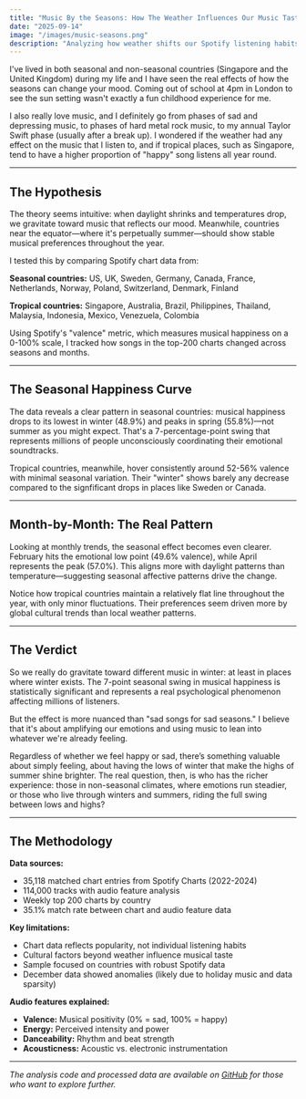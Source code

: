 ```yaml
---
title: "Music By the Seasons: How The Weather Influences Our Music Taste"
date: "2025-09-14"
image: "/images/music-seasons.png"
description: "Analyzing how weather shifts our Spotify listening habits."
---
```


I've lived in both seasonal and non-seasonal countries (Singapore and the United Kingdom) during my life and I have seen the real effects of how the seasons can change your mood. Coming out of school at 4pm in London to see the sun setting wasn't exactly a fun childhood experience for me.

I also really love music, and I definitely go from phases of sad and depressing music, to phases of hard metal rock music, to my annual Taylor Swift phase (usually after a break up). I wondered if the weather had any effect on the music that I listen to, and if tropical places, such as Singapore, tend to have a higher proportion of "happy" song listens all year round.


---

## The Hypothesis

The theory seems intuitive: when daylight shrinks and temperatures drop, we gravitate toward music that reflects our mood. Meanwhile, countries near the equator—where it's perpetually summer—should show stable musical preferences throughout the year.

I tested this by comparing Spotify chart data from:

**Seasonal countries:** US, UK, Sweden, Germany, Canada, France, Netherlands, Norway, Poland, Switzerland, Denmark, Finland

**Tropical countries:** Singapore, Australia, Brazil, Philippines, Thailand, Malaysia, Indonesia, Mexico, Venezuela, Colombia

Using Spotify's "valence" metric, which measures musical happiness on a 0-100% scale, I tracked how songs in the top-200 charts changed across seasons and months.

---

## The Seasonal Happiness Curve

<ValenceComparisonChart />

The data reveals a clear pattern in seasonal countries: musical happiness drops to its lowest in winter (48.9%) and peaks in spring (55.8%)—not summer as you might expect. That's a 7-percentage-point swing that represents millions of people unconsciously coordinating their emotional soundtracks.

Tropical countries, meanwhile, hover consistently around 52-56% valence with minimal seasonal variation. Their "winter" shows barely any decrease compared to the signfificant drops in places like Sweden or Canada.

---

## Month-by-Month: The Real Pattern

<SeasonalTrendLine />

Looking at monthly trends, the seasonal effect becomes even clearer. February hits the emotional low point (49.6% valence), while April represents the peak (57.0%). This aligns more with daylight patterns than temperature—suggesting seasonal affective patterns drive the change.

Notice how tropical countries maintain a relatively flat line throughout the year, with only minor fluctuations. Their preferences seem driven more by global cultural trends than local weather patterns.


---

## The Verdict

So we really do gravitate toward different music in winter: at least in places where winter exists. The 7-point seasonal swing in musical happiness is statistically significant and represents a real psychological phenomenon affecting millions of listeners.

But the effect is more nuanced than "sad songs for sad seasons." I believe that it's about amplifying our emotions and using music to lean into whatever we're already feeling.

Regardless of whether we feel happy or sad, there’s something valuable about simply feeling, about having the lows of winter that make the highs of summer shine brighter. The real question, then, is who has the richer experience: those in non-seasonal climates, where emotions run steadier, or those who live through winters and summers, riding the full swing between lows and highs?

---

## The Methodology

**Data sources:**
- 35,118 matched chart entries from Spotify Charts (2022-2024)  
- 114,000 tracks with audio feature analysis  
- Weekly top 200 charts by country  
- 35.1% match rate between chart and audio feature data  

**Key limitations:**
- Chart data reflects popularity, not individual listening habits  
- Cultural factors beyond weather influence musical taste  
- Sample focused on countries with robust Spotify data  
- December data showed anomalies (likely due to holiday music and data sparsity)  

**Audio features explained:**
- **Valence:** Musical positivity (0% = sad, 100% = happy)  
- **Energy:** Perceived intensity and power  
- **Danceability:** Rhythm and beat strength  
- **Acousticness:** Acoustic vs. electronic instrumentation  

---

*The analysis code and processed data are available on [GitHub](https://github.com/maiasalti/data-by-maia/tree/main/src/posts) for those who want to explore further.*